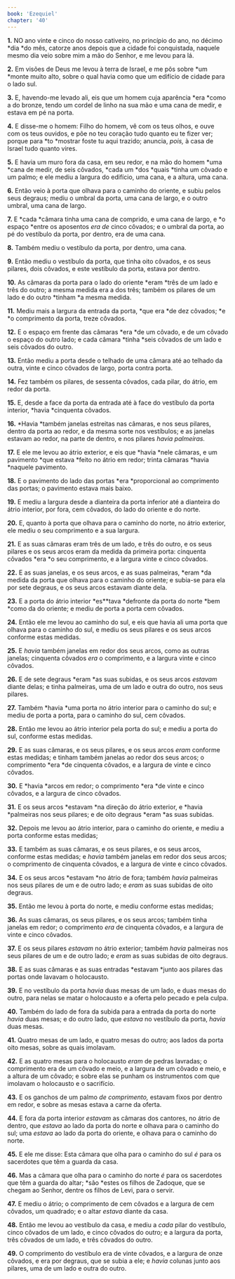 ```yaml
---
book: 'Ezequiel'
chapter: '40'
---
```


**1.** NO ano vinte e cinco do nosso cativeiro, no princípio do ano, no décimo *dia *do mês, catorze anos depois que a cidade foi conquistada, naquele mesmo dia veio sobre mim a mão do Senhor, e me levou para lá.

**2.** Em visões de Deus me levou à terra de Israel, e me pôs sobre *um *monte muito alto, sobre o qual havia como que um edifício de cidade para o lado sul.

**3.** E, havendo-me levado ali, eis que um homem cuja aparência *era *como a do bronze, tendo um cordel de linho na sua mão e uma cana de medir, e estava em pé na porta.

**4.** E disse-me o homem: Filho do homem, vê com os teus olhos, e ouve com os teus ouvidos, e põe no teu coração tudo quanto eu te fizer ver; porque para *to *mostrar foste tu aqui trazido; anuncia, *pois,* à casa de Israel tudo quanto vires.

**5.** E havia um muro fora da casa, em seu redor, e na mão do homem *uma *cana de medir, de seis côvados, *cada um *dos *quais *tinha um côvado e um palmo; e ele mediu a largura do edifício, uma cana, e a altura, uma cana.

**6.** Então veio à porta que olhava para o caminho do oriente, e subiu pelos seus degraus; mediu o umbral da porta, uma cana de largo, e o outro umbral, uma cana de largo.

**7.** E *cada *câmara tinha uma cana de comprido, e uma cana de largo, e *o espaço *entre os aposentos *era de* cinco côvados; e o umbral da porta, ao pé do vestíbulo da porta, por dentro, era de uma cana.

**8.** Também mediu o vestíbulo da porta, por dentro, uma cana.

**9.** Então mediu o vestíbulo da porta, que tinha oito côvados, e os seus pilares, dois côvados, e este vestíbulo da porta, estava por dentro.

**10.** As câmaras da porta para o lado do oriente *eram *três de um lado e três do outro; a mesma medida era a dos três; também os pilares de um lado e do outro *tinham *a mesma medida.

**11.** Mediu mais a largura da entrada da porta, *que era *de dez côvados; *e *o comprimento da porta, treze côvados.

**12.** E o espaço em frente das câmaras *era *de um côvado, e de um côvado o espaço do outro lado; e cada câmara *tinha *seis côvados de um lado e seis côvados do outro.

**13.** Então mediu a porta desde o telhado de uma câmara até ao telhado da outra, vinte e cinco côvados de largo, porta contra porta.

**14.** Fez também os pilares, de sessenta côvados, cada pilar, do átrio, em redor da porta.

**15.** E, desde a face da porta da entrada até à face do vestíbulo da porta interior, *havia *cinquenta côvados.

**16.** *Havia *também janelas estreitas nas câmaras, e nos seus pilares, dentro da porta ao redor, e da mesma sorte nos vestíbulos; e as janelas estavam ao redor, na parte de dentro, e nos pilares *havia palmeiras.*

**17.** E ele me levou ao átrio exterior, e eis que *havia *nele câmaras, e um pavimento *que estava *feito no átrio em redor; trinta câmaras *havia *naquele pavimento.

**18.** E o pavimento do lado das portas *era *proporcional ao comprimento das portas; o pavimento estava mais baixo.

**19.** E mediu a largura desde a dianteira da porta inferior até a dianteira do átrio interior, por fora, cem côvados, do lado do oriente e do norte.

**20.** E, quanto à porta que olhava para o caminho do norte, no átrio exterior, ele mediu o seu comprimento e a sua largura.

**21.** E as suas câmaras eram três de um lado, e três do outro, e os seus pilares e os seus arcos eram da medida da primeira porta: cinquenta côvados *era *o seu comprimento, e a largura vinte e cinco côvados.

**22.** E as suas janelas, e os seus arcos, e as suas palmeiras, *eram *da medida da porta que olhava para o caminho do oriente; e subia-se para ela por sete degraus, e os seus arcos estavam diante dela.

**23.** E a porta do átrio interior *es**tava *defronte da porta do norte *bem *como da do oriente; e mediu de porta a porta cem côvados.

**24.** Então ele me levou ao caminho do sul, e eis que havia ali uma porta que olhava para o caminho do sul, e mediu os seus pilares e os seus arcos conforme estas medidas.

**25.** E *havia* também janelas em redor dos seus arcos, como as outras janelas; cinquenta côvados *era* o comprimento, e a largura vinte e cinco côvados.

**26.** E de sete degraus *eram *as suas subidas, e os seus arcos *estavam* diante delas; e tinha palmeiras, uma de um lado e outra do outro, nos seus pilares.

**27.** Também *havia *uma porta no átrio interior para o caminho do sul; e mediu de porta a porta, para o caminho do sul, cem côvados.

**28.** Então me levou ao átrio interior pela porta do sul; e mediu a porta do sul, conforme estas medidas.

**29.** E as suas câmaras, e os seus pilares, e os seus arcos *eram* conforme estas medidas; e tinham também janelas ao redor dos seus arcos; o comprimento *era *de cinquenta côvados, e a largura de vinte e cinco côvados.

**30.** E *havia *arcos em redor; o comprimento *era *de vinte e cinco côvados, e a largura de cinco côvados.

**31.** E os seus arcos *estavam *na direção do átrio exterior, e *havia *palmeiras nos seus pilares; e de oito degraus *eram *as suas subidas.

**32.** Depois me levou ao átrio interior, para o caminho do oriente, e mediu a porta conforme estas medidas;

**33.** E também as suas câmaras, e os seus pilares, e os seus arcos, conforme estas medidas; e *havia* também janelas em redor dos seus arcos; o comprimento de cinquenta côvados, e a largura de vinte e cinco côvados.

**34.** E os seus arcos *estavam *no átrio de fora; também *havia* palmeiras nos seus pilares de um e de outro lado; e *eram* as suas subidas de oito degraus.

**35.** Então me levou à porta do norte, e mediu conforme estas medidas;

**36.** As suas câmaras, os seus pilares, e os seus arcos; também tinha janelas em redor; o comprimento *era* de cinquenta côvados, e a largura de vinte e cinco côvados.

**37.** E os seus pilares *estavam* no átrio exterior; também *havia* palmeiras nos seus pilares de um e de outro lado; e *eram* as suas subidas de oito degraus.

**38.** E as suas câmaras e as suas entradas *estavam *junto aos pilares das portas onde lavavam o holocausto.

**39.** E no vestíbulo da porta *havia* duas mesas de um lado, e duas mesas do outro, para nelas se matar o holocausto e a oferta pelo pecado e pela culpa.

**40.** Também do lado de fora da subida para a entrada da porta do norte *havia* duas mesas; e do outro lado, que *estava* no vestíbulo da porta, *havia* duas mesas.

**41.** Quatro mesas de um lado, e quatro mesas do outro; aos lados da porta oito mesas, sobre as quais imolavam.

**42.** E as quatro mesas para o holocausto *eram* de pedras lavradas; o comprimento era de um côvado e meio, e a largura de um côvado e meio, e a altura de um côvado; e sobre elas se punham os instrumentos com que imolavam o holocausto e o sacrifício.

**43.** E os ganchos de um palmo *de comprimento,* estavam fixos por dentro em redor, e sobre as mesas estava a carne da oferta.

**44.** E fora da porta interior *estavam* as câmaras dos cantores, no átrio de dentro, que *estava* ao lado da porta do norte e olhava para o caminho do sul; uma *estava* ao lado da porta do oriente, e olhava para o caminho do norte.

**45.** E ele me disse: Esta câmara que olha para o caminho do sul *é* para os sacerdotes que têm a guarda da casa.

**46.** Mas a câmara que olha para o caminho do norte *é* para os sacerdotes que têm a guarda do altar; *são *estes os filhos de Zadoque, que se chegam ao Senhor, dentre os filhos de Levi, para o servir.

**47.** E mediu o átrio; o comprimento de cem côvados e a largura de cem côvados, um quadrado; e o altar *estava* diante da casa.

**48.** Então me levou ao vestíbulo da casa, e mediu a *cada* pilar do vestíbulo, cinco côvados de um lado, e cinco côvados do outro; e a largura da porta, três côvados de um lado, e três côvados do outro.

**49.** O comprimento do vestíbulo era de vinte côvados, e a largura de onze côvados, e era por degraus, que se subia a ele; e *havia* colunas junto aos pilares, uma de um lado e outra do outro.